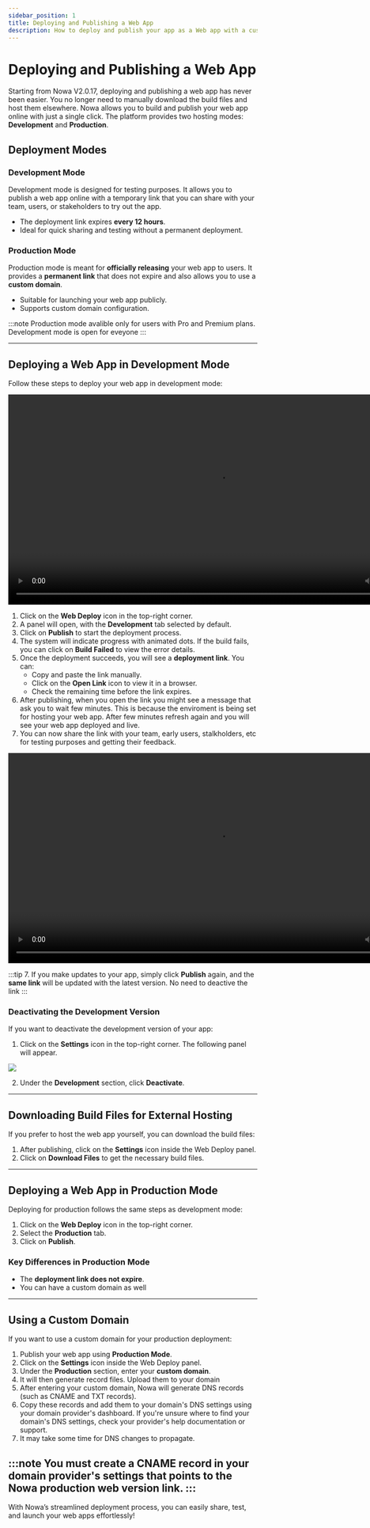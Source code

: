```yaml
---
sidebar_position: 1
title: Deploying and Publishing a Web App
description: How to deploy and publish your app as a Web app with a custom domain
---
```


# Deploying and Publishing a Web App

Starting from Nowa V2.0.17, deploying and publishing a web app has never been easier. You no longer need to manually download the build files and host them elsewhere. Nowa allows you to build and publish your web app online with just a single click. The platform provides two hosting modes: **Development** and **Production**.

## Deployment Modes

### Development Mode
Development mode is designed for testing purposes. It allows you to publish a web app online with a temporary link that you can share with your team, users, or stakeholders to try out the app.

- The deployment link expires **every 12 hours**.
- Ideal for quick sharing and testing without a permanent deployment.

### Production Mode
Production mode is meant for **officially releasing** your web app to users. It provides a **permanent link** that does not expire and also allows you to use a **custom domain**.

- Suitable for launching your web app publicly.
- Supports custom domain configuration.

:::note
Production mode avalible only for users with Pro and Premium plans. Development mode is open for eveyone 
:::

---

## Deploying a Web App in Development Mode

Follow these steps to deploy your web app in development mode:

<video controls width="850">
  <source src="/videos/deployment/web-publishing.mp4" type="video/mp4" />
  Your browser does not support the video tag.
</video>

1. Click on the **Web Deploy** icon in the top-right corner.
2. A panel will open, with the **Development** tab selected by default.
3. Click on **Publish** to start the deployment process.
4. The system will indicate progress with animated dots. If the build fails, you can click on **Build Failed** to view the error details.
5. Once the deployment succeeds, you will see a **deployment link**. You can:
   - Copy and paste the link manually.
   - Click on the **Open Link** icon to view it in a browser.
   - Check the remaining time before the link expires.
6. After publishing, when you open the link you might see a message that ask you to wait few minutes. This is because the enviroment is being set for hosting your web app. After few minutes refresh again and you will see your web app deployed and live.
7. You can now share the link with your team, early users, stalkholders, etc for testing purposes and getting their feedback.

<video controls width="850">
  <source src="/videos/deployment/web-opening-link.mp4" type="video/mp4" />
  Your browser does not support the video tag.
</video>


:::tip 
7. If you make updates to your app, simply click **Publish** again, and the **same link** will be updated with the latest version. No need to deactive the link
:::



### Deactivating the Development Version
If you want to deactivate the development version of your app:

1. Click on the **Settings** icon in the top-right corner. The following panel will appear.

![](./img/web-deploy-panel.png)

2. Under the **Development** section, click **Deactivate**.

---

## Downloading Build Files for External Hosting

If you prefer to host the web app yourself, you can download the build files:

1. After publishing, click on the **Settings** icon inside the Web Deploy panel.
2. Click on **Download Files** to get the necessary build files.

---

## Deploying a Web App in Production Mode

Deploying for production follows the same steps as development mode:

1. Click on the **Web Deploy** icon in the top-right corner.
2. Select the **Production** tab.
3. Click on **Publish**.

### Key Differences in Production Mode
- The **deployment link does not expire**.
- You can have a custom domain as well
---

## Using a Custom Domain

If you want to use a custom domain for your production deployment:

1. Publish your web app using **Production Mode**.
2. Click on the **Settings** icon inside the Web Deploy panel.
3. Under the **Production** section, enter your **custom domain**.
4. It will then generate record files. Upload them to your domain 
5. After entering your custom domain, Nowa will generate DNS records (such as CNAME and TXT records).
6. Copy these records and add them to your domain's DNS settings using your domain provider's dashboard. If you're unsure where to find your domain's DNS settings, check your provider's help documentation or support.
7. It may take some time for DNS changes to propagate. 


:::note
You must create a **CNAME record** in your domain provider's settings that points to the Nowa production web version link.
:::
---


With Nowa’s streamlined deployment process, you can easily share, test, and launch your web apps effortlessly!




